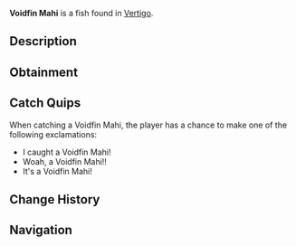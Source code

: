 {{FishInfobox
|image          = Voidfin Mahi.png
|rarity         = Rare
|sea            = First Sea
|location       = [[Vertigo]]
|sublocation    = 
|sources        = Fishing Rod
|radar_location = 
|xp             = 400
|weather        = Clear, Windy
|time           = 
|season         = Spring
|bait           = Truffle Worm
|base_weight    = 15.5
|base_value     = 450
|weight_range   = 8
|base_chance    = 10
|base_resil     = 10
}}
'''Voidfin Mahi''' is a {{Rarity|Rare}} fish found in [[Vertigo]].

== Description ==
{{Description|The Voidfin Mahi are extremely fast and sensitive fish. They can sense a heartbeat from hundreds of miles, and are capable of swimming through some solid bio-matters, such as wood.|Bestiary Entry}}

== Obtainment ==
{{Description|Found in Vertigo.|Bestiary Hint}}
{{Fish Availability|
Vertigo/Vertigos Dip
|top_rods      = 
Leviathan's Fang Rod\89154.63\150692.47;
Krampus's Rod\81435.64\113536.42;
Magma Rod\79347.55\110625.23;
Free Spirit Rod\69186.95\130514.21;
Plastic Rod\68137.78\94996.73;
Buddy Bond Rod\50616.64\84785.49;
Trident Rod\67663.77\127640.87;
Training Rod\59606.71\121270.76;
Flimsy Rod\40687.42\103108.37;
Ethereal Prism Rod\64273.26\94485.41;
Seraphic Rod\60913.87\95171.42;
No-Life Rod\60652.92\103609.13;
Rod Of The Forgotten Fang\56649.29\86472.2;
Challenger's Rod\54107.95\86332;
Rod Of The Exalted One\50470.73\84282.77;
Rod Of The Depths\50281.81\81578.1;
Zeus Rod\48444.43\78292.7;
Verdant Shear Rod\47149.41\77835.26;
Blazebringer Rod\46069.65\74773.43;
Depthseeker Rod\43559.05\72438.12;
Avalanche Rod\39040.75\65116.94;
Volcanic Rod\37741.08\66540.49;
Steady Rod\14949.68\23769.69
|recommended   = Trident Rod
}}

== Catch Quips ==
When catching a Voidfin Mahi, the player has a chance to make one of the following exclamations:
* I caught a Voidfin Mahi!
* Woah, a Voidfin Mahi!!
* It's a Voidfin Mahi!

== Change History ==
{{Change History|{{subst:Current Version}}}}

== Navigation ==
{{Fish Navbox|Vertigo}}